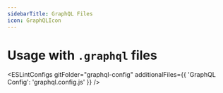 ```yaml
---
sidebarTitle: GraphQL Files
icon: GraphQLIcon
---
```


# Usage with `.graphql` files

<ESLintConfigs
  gitFolder="graphql-config"
  additionalFiles={{ 'GraphQL Config': 'graphql.config.js' }}
/>
